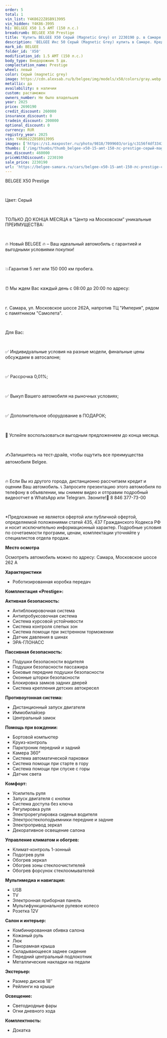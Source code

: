 ```yaml
---
order: 5
total: 1
vin_list: Y4K8622Z8SB913995
vin_hidden: Y4K86-3995
h1: BELGEE X50 1.5 AMT (150 л.с.)
breadcrumb: BELGEE X50 Prestige
title: 'Купить BELGEE X50 Серый (Magnetic Grey) от 2230190 р. в Самаре. Цены и комплектации на новые авто в автосалоне официального дилера BELGEE'
description: 'BELGEE Икс 50 Серый (Magnetic Grey) купить в Самаре. Кредит от 0,01%, авторассрочка, скидки на все автомобили от розничной цены. Гарантия 3 года или 100 000 км. Звонить по тел.: +7 (846) 377-73-00'
mark_id: BELGEE
folder_id: 'X50'
modification_id: 1.5 AMT (150 л.с.)
body_type: Внедорожник 5 дв.
complectation_name: Prestige
wheel: левый
color: Серый (magnetic grey)
image: https://cdn.alexsab.ru/b/belgee/img/models/x50/colors/gray.webp
metallic: да
availability: в наличии
custom: растаможен
owners_number: Не было владельцев
year: 2025
price: 2690190
credit_discount: 260000
insurance_discount: 0
tradein_discount: 200000
optional_discount: 0
currency: RUR
registry_year: 2025
vin: Y4K8622Z8SB913995
images: ['https://s1.maxposter.ru/photo/9818/7099603/orig/c3156f4df334373afd60cc7b23dde929.jpg?sid=14', 'https://s1.maxposter.ru/photo/9818/7099603/orig/3032c90d9e38bf86f5f9b881b753485c.jpg?sid=14', 'https://s1.maxposter.ru/photo/9818/7099603/orig/a14171d8419d25365fc76fd2463926ab.jpg?sid=14', 'https://s1.maxposter.ru/photo/9818/7099603/orig/72bf1bbb4544e154f995f04773cf5f6a.jpg?sid=14', 'https://s1.maxposter.ru/photo/9818/7099603/orig/76f98f54ec4c0d2572be2d4bc2af7c9e.jpg?sid=14', 'https://s1.maxposter.ru/photo/9818/7099603/orig/f4e9fadfbc67e157816e13a2e811940b.jpg?sid=14', 'https://s1.maxposter.ru/photo/9818/7099603/orig/c2821b4b93fd43b99bb4f697beeb967f.jpg?sid=14', 'https://s1.maxposter.ru/photo/9818/7099603/orig/db584599af44563355cc5c626dc401b5.jpg?sid=14', 'https://s1.maxposter.ru/photo/9818/7099603/orig/d5f33af420703ff6666c7cb575d58b04.jpg?sid=14', 'https://s1.maxposter.ru/photo/9818/7099603/orig/e496a2eef2dff371134ad39372ec8494.jpg?sid=14', 'https://s1.maxposter.ru/photo/9818/7099603/orig/335764c999774fa673dd0200086b8b15.jpg?sid=14', 'https://s1.maxposter.ru/photo/9818/7099603/orig/56ebcf54d44270ec3d907cf774c1bfa2.jpg?sid=14', 'https://s1.maxposter.ru/photo/9818/7099603/orig/df32a623d2752b8dcad73791248a7d4a.jpg?sid=14', 'https://s1.maxposter.ru/photo/9818/7099603/orig/6bcf86d19dfad2c8d3d7c3ea42fe3d79.jpg?sid=14', 'https://s1.maxposter.ru/photo/9818/7099603/orig/6bded63e0f341e7f14d899ce0cf254fd.jpg?sid=14', 'https://s1.maxposter.ru/photo/9818/7099603/orig/8b277a98a90581f23d80462b18cb0130.jpg?sid=14', 'https://s1.maxposter.ru/photo/9818/7099603/orig/f4917a6689c4a208f1c4c775d221fa73.jpg?sid=14', 'https://s1.maxposter.ru/photo/9818/7099603/orig/a806930b355a7b7df54c044dd6595ea8.jpg?sid=14', 'https://s1.maxposter.ru/photo/9818/7099603/orig/b5b70a48eac2e41f85e6d5f0172e6231.jpg?sid=14', 'https://s1.maxposter.ru/photo/9818/7099603/orig/17a74cdc3a205c52a7734b83df84d39c.jpg?sid=14', 'https://s1.maxposter.ru/photo/9818/7099603/orig/bc1d24289f4dfed53491cfcd9f9e7968.jpg?sid=14', 'https://s1.maxposter.ru/photo/9818/7099603/orig/0e481fbc94de698050671adfaf5ba78e.jpg?sid=14', 'https://s1.maxposter.ru/photo/9818/7099603/orig/f6d501f7abde0343d221c23f2082ecdc.jpg?sid=14', 'https://s1.maxposter.ru/photo/9818/7099603/orig/0ee568264ba7c9797821c65faa9b1ea0.jpg?sid=14', 'https://s1.maxposter.ru/photo/9818/7099603/orig/379f2c306844cc618031371aaa87eff1.jpg?sid=14', 'https://s1.maxposter.ru/photo/9818/7099603/orig/0f8fe80887baa72dc740c55a44701f00.jpg?sid=14', 'https://s1.maxposter.ru/photo/9818/7099603/orig/cc1c0d17f5a7896073d29f10af0559c9.jpg?sid=14', 'https://s1.maxposter.ru/photo/9818/7099603/orig/f244b668a650cfbf032d697524e2bbfa.jpg?sid=14', 'https://s1.maxposter.ru/photo/9818/7099603/orig/57242f3cce77844cdc2c43c44620b0db.jpg?sid=14', 'https://s1.maxposter.ru/photo/9818/7099603/orig/b13b193efb69bf5e2db1ea509c69c025.jpg?sid=14', 'https://s1.maxposter.ru/photo/9818/7099603/orig/61b9c551b7b37e94226c43903e578b54.jpg?sid=14']
thumbs: ['/img/thumbs/thumb_belgee-x50-15-amt-150-лс-prestige-серый-magnetic-grey-2025_de929_0.webp', '/img/thumbs/thumb_belgee-x50-15-amt-150-лс-prestige-серый-magnetic-grey-2025_3485c_1.webp', '/img/thumbs/thumb_belgee-x50-15-amt-150-лс-prestige-серый-magnetic-grey-2025_926ab_2.webp', '/img/thumbs/thumb_belgee-x50-15-amt-150-лс-prestige-серый-magnetic-grey-2025_f5f6a_3.webp', '/img/thumbs/thumb_belgee-x50-15-amt-150-лс-prestige-серый-magnetic-grey-2025_f7c9e_4.webp']
max_discount: 460000
priceWithDiscount: 2230190
sale_price: 2230190
url: 'https://belgee-samara.ru/cars/belgee-x50-15-amt-150-лс-prestige-серый-magnetic-grey-2025/'
---
```

<p>
 <p>
  ВЕLGEЕ X50 Prestige
  <br/>
 </p>
 <br/>
 <p>
  Цвет: Серый
  <br/>
 </p>
 <br/>
 <p>
  TOЛЬКО ДО KОНЦA MЕСЯЦА в “Центр на Московском” уникальныe ПPЕИMУЩЕСТВА:
  <br/>
 </p>
 <br/>
 <p>
  🔥 Новый ВЕLGЕЕ  🔥 – Ваш идеальный автомобиль с гарантией и выгодными условиями покупки!
  <br/>
 </p>
 <br/>
 <p>
  💥Гарантия 5 лет или 150 000 км пробега.
  <br/>
 </p>
 <br/>
 <p>
  ⏰ Мы ждем Вас каждый день с 08:00 до 20:00 по адресу:
  <br/>
 </p>
 <br/>
 <p>
  г. Самара, ул. Московское шоссе 262А, напротив ТЦ "Империя", рядом с памятником "Самолета".
  <br/>
 </p>
 <br/>
 <p>
  Для Вас:
  <br/>
 </p>
 <br/>
 <p>
  ✅ Индивидуальные условия на разные модели, финальные цены обсуждаем в автосалоне;
  <br/>
 </p>
 <br/>
 <p>
  ✅ Рассрочка 0,01%;
  <br/>
 </p>
 <br/>
 <p>
  ✅ Выкуп Вашего автомобиля на рыночных условиях;
  <br/>
 </p>
 <br/>
 <p>
  ✅ Дополнительное оборудование в ПОДАРОК;
  <br/>
 </p>
 <br/>
 <p>
  📆 Успейте воспользоваться выгодным предложением до конца месяца.
  <br/>
 </p>
 <br/>
 <p>
  ✍️Запишитесь на тест-драйв, чтобы ощутить все преимущества автомобиля Веlgее.
  <br/>
 </p>
 <br/>
 <p>
  🔥 Если Вы из другого города, дистанционно рассчитаем кредит и оценим Ваш автомобиль. 📞 Запросите презентацию этого автомобиля по телефону в объявлении, мы снимем видео и отправим подробный видеоотчет в WhаtsАрр или Теlеgrаm. Звоните!📲 8 846 377-73-00
  <br/>
 </p>
 <br/>
 <p>
  *Предложение не является офертой или публичной офертой, определяемой положениями статей 435, 437 Гражданского Кодекса РФ и носит исключительно информационный характер. Подробные условия по сочетаемости программ, ценам, комплектации уточняйте у специалистов отдела продаж.
 </p>
 <p>
  <strong>
   Место осмотра
  </strong>
 </p>
 <p>
  Осмотреть автомобиль можно по адресу: Самара, Московское шоссе 262 А
 </p>
 <p>
  <strong>
   Характеристики
  </strong>
 </p>
 <ul>
  <li>
   Роботизированная коробка передач
  </li>
 </ul>
 <p>
  <strong>
   Комплектация «Prestige»:
  </strong>
 </p>
 <p>
  <strong>
   Активная безопасность:
  </strong>
 </p>
 <ul>
  <li>
   Антиблокировочная система
  </li>
  <li>
   Антипробуксовочная система
  </li>
  <li>
   Система курсовой устойчивости
  </li>
  <li>
   Система контроля слепых зон
  </li>
  <li>
   Система помощи при экстренном торможении
  </li>
  <li>
   Датчик давления в шинах
  </li>
  <li>
   ЭРА-ГЛОНАСС
  </li>
 </ul>
 <p>
  <strong>
   Пассивная безопасность:
  </strong>
 </p>
 <ul>
  <li>
   Подушки безопасности водителя
  </li>
  <li>
   Подушки безопасности пассажира
  </li>
  <li>
   Боковые передние подушки безопасности
  </li>
  <li>
   Оконные шторки безопасности
  </li>
  <li>
   Блокировка замков задних дверей
  </li>
  <li>
   Система крепления детских автокресел
  </li>
 </ul>
 <p>
  <strong>
   Противоугонная система:
  </strong>
 </p>
 <ul>
  <li>
   Дистанционный запуск двигателя
  </li>
  <li>
   Иммобилайзер
  </li>
  <li>
   Центральный замок
  </li>
 </ul>
 <p>
  <strong>
   Помощь при вождении:
  </strong>
 </p>
 <ul>
  <li>
   Бортовой компьютер
  </li>
  <li>
   Круиз-контроль
  </li>
  <li>
   Парктроник передний и задний
  </li>
  <li>
   Камера 360°
  </li>
  <li>
   Система автоматической парковки
  </li>
  <li>
   Система помощи при старте в гору
  </li>
  <li>
   Система помощи при спуске с горы
  </li>
  <li>
   Датчик света
  </li>
 </ul>
 <p>
  <strong>
   Комфорт:
  </strong>
 </p>
 <ul>
  <li>
   Усилитель руля
  </li>
  <li>
   Запуск двигателя с кнопки
  </li>
  <li>
   Система доступа без ключа
  </li>
  <li>
   Регулировка руля
  </li>
  <li>
   Электрорегулировка сиденья водителя
  </li>
  <li>
   Электростеклоподъемники передние и задние
  </li>
  <li>
   Электропривод зеркал
  </li>
  <li>
   Декоративное освещение салона
  </li>
 </ul>
 <p>
  <strong>
   Управление климатом и обогрев:
  </strong>
 </p>
 <ul>
  <li>
   Климат-контроль 1-зонный
  </li>
  <li>
   Подогрев руля
  </li>
  <li>
   Обогрев зеркал
  </li>
  <li>
   Обогрев зоны стеклоочистителей
  </li>
  <li>
   Обогрев форсунок стеклоомывателей
  </li>
 </ul>
 <p>
  <strong>
   Мультимедиа и навигация:
  </strong>
 </p>
 <ul>
  <li>
   USB
  </li>
  <li>
   TV
  </li>
  <li>
   Электронная приборная панель
  </li>
  <li>
   Мультифункциональное рулевое колесо
  </li>
  <li>
   Розетка 12V
  </li>
 </ul>
 <p>
  <strong>
   Салон и интерьер:
  </strong>
 </p>
 <ul>
  <li>
   Комбинированная обивка салона
  </li>
  <li>
   Кожаный руль
  </li>
  <li>
   Люк
  </li>
  <li>
   Панорамная крыша
  </li>
  <li>
   Складывающееся заднее сидение
  </li>
  <li>
   Передний центральный подлокотник
  </li>
  <li>
   Металлические накладки на педали
  </li>
 </ul>
 <p>
  <strong>
   Экстерьер:
  </strong>
 </p>
 <ul>
  <li>
   Размер дисков 18″
  </li>
  <li>
   Рейлинги на крыше
  </li>
 </ul>
 <p>
  <strong>
   Освещение:
  </strong>
 </p>
 <ul>
  <li>
   Светодиодные фары
  </li>
  <li>
   Огни дневного хода
  </li>
 </ul>
 <p>
  <strong>
   Комплектность:
  </strong>
 </p>
 <ul>
  <li>
   Докатка
  </li>
 </ul>
</p>
